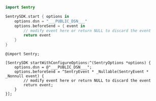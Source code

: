 ```swift
import Sentry

SentrySDK.start { options in
    options.dsn = "___PUBLIC_DSN___"
    options.beforeSend = { event in
        // modify event here or return NULL to discard the event
        return event
    }
}
```

```objc
@import Sentry;

[SentrySDK startWithConfigureOptions:^(SentryOptions *options) {
    options.dsn = @"___PUBLIC_DSN___";
    options.beforeSend = ^SentryEvent * _Nullable(SentryEvent * _Nonnull event) {
        // modify event here or return NULL to discard the event
        return event;
    }
}];
```
